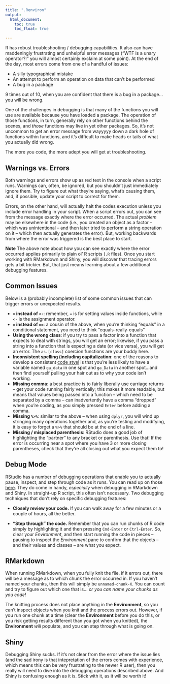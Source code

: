 ```yaml
---
title: ".Renviron"
output:
  html_document:
    toc: true
    toc_float: true

---
```


R has robust troubleshooting / debugging capabilities. It also can have maddeningly frustrating and unhelpful error messages ("WTF is a unary operator?!" you will almost certainly exclaim at some point). At the end of the day, most errors come from one of a handful of issues:

* A silly typographical mistake
* An attempt to perform an operation on data that can't be performed
* A bug in a package

9 times out of 10, when you are confident that there is a bug in a package... you will be wrong.

One of the challenges in debugging is that many of the functions you will use are available because you have loaded a package. The operation of those functions, in turn, generally rely on other functions behind the scenes, and _those_ functions may live in yet other packages. So, it's not uncommon to get an error message from wayyyyy down a dark hole of functions within functions, and it's difficult to make heads or tails of what you actually did wrong. 

The more you code, the more adept you will get at troubleshooting.

## Warnings vs. Errors

Both warnings and errors show up as red text in the console when a script runs. Warnings can, often, be ignored, but you shouldn't just immediately ignore them. Try to figure out what they're saying, what's causing them, and, if possible, update your script to correct for them.

Errors, on the other hand, will actually halt the codes execution unless you include error handling in your script. When a script errors out, you can see from the message exactly where the error occurred. The actual _problem_ may be elsewhere in the code (i.e., you created an object as a factor -- which was unintentional -- and then later tried to perform a string operation on it -- which then actually generates the error). But, working backwards from where the error was triggered is the best place to start.

**Note** The above note about how you can see exactly where the error occurred applies primarily to plain ol' R scripts (`.R` files). Once you start working with RMarkdown and Shiny, you will discover that tracing errors gets a bit trickier. But, that just means learning about a few additional debugging features.  

## Common Issues

Below is a (probably incomplete) list of some common issues that can trigger errors or unexpected results.

* **`=` instead of `<-`**: remember, `=` is for setting values inside functions, while `<-` is the assignment operator.
* **`=` instead of `==`**: a cousin of the above, when you're thinking "equals" in a conditional statement, you need to think "equals-really-equals"
* **Using the wrong class**: if you try to pass a factor into a function that expects to deal with strings, you will get an error; likewise, if you pass a string into a function that is expecting a date (or vice versa), you will get an error. The `as.[class]` coercion functions are your buddy here.
* **Inconsistent spelling (including capitalization**: one of the reasons to develop a consistent [code styel](/habits.html#code_style) is that you're less likely to have a variable named `ga_data` in one spot and `ga_Data` in another spot...and then find yourself pulling your hair out as to why your code isn't working.
* **Missing comma**: a best practice is to fairly liberally use carriage returns -- get your code running fairly vertically; this makes it more readable, but means that values being passed into a function -- which need to be separated by a comma -- can inadvertently have a comma "dropped" when you're coding, as you simply pressed `Enter` before adding a comma.
* **Missing `%>%`**: similar to the above -- when using `dplyr`, you will wind up stringing many operations together and, as you're testing and modifying, it is easy to forget a `%>%` that should be at the end of a line.
* **Missing / misplaced parenthesis**: RStudio does a good job of highlighting the "partner" to any bracket or parenthesis. Use that! If the error is occurring near a spot where you have 3 or more closing parentheses, check that they're all closing out what you expect them to!

## Debug Mode

RStudio has a number of debugging operations that enable you to actually pause, inspect, and step through code as it runs. You can read up on those [here](https://support.rstudio.com/hc/en-us/articles/205612627-Debugging-with-RStudio). They do come in handy, _especially_ when debugging in RMarkdown and Shiny. In straight-up R script, this often isn't necessary. Two debugging techniques that don't rely on specific debugging features:

* **Closely review your code.** If you can walk away for a few minutes or a couple of hours, all the better.

* **"Step through" the code.** Remember that you can run chunks of R code simply by highlighting it and then pressing `Cmd`-`Enter` or `Ctrl`-`Enter`. So, clear your *Environment*, and then start running the code in pieces -- pausing to inspect the *Environment* pane to confirm that the objects -- and their values and classes -- are what you expect.

## RMarkdown

When running RMarkdown, when you fully knit the file, if it errors out, there will be a message as to which chunk the error occurred in. If you haven't named your chunks, then this will simply be `unnamed-chunk-X`. You can count and try to figure out which one that is... _or you can name your chunks as you code!_

The knitting process does not place anything in the **Environment**, so you can't inspect objects when you knit and the process errors out. However, if you run one chunk at a time (clear the **Environment** before you do this, or you risk getting results different than you got when you knitted), the **Environment** _will_ populate, and you can step through what is going on.

## Shiny

Debugging Shiny sucks. If it's not clear from the error where the issue lies (and the sad irony is that intepretation of the errors comes with experience, which means this can be very frustrating to the newer R user), then you really will need to dive into the debugging operations described above. And Shiny is confusing enough as it is. Stick with it, as it will be worth it!